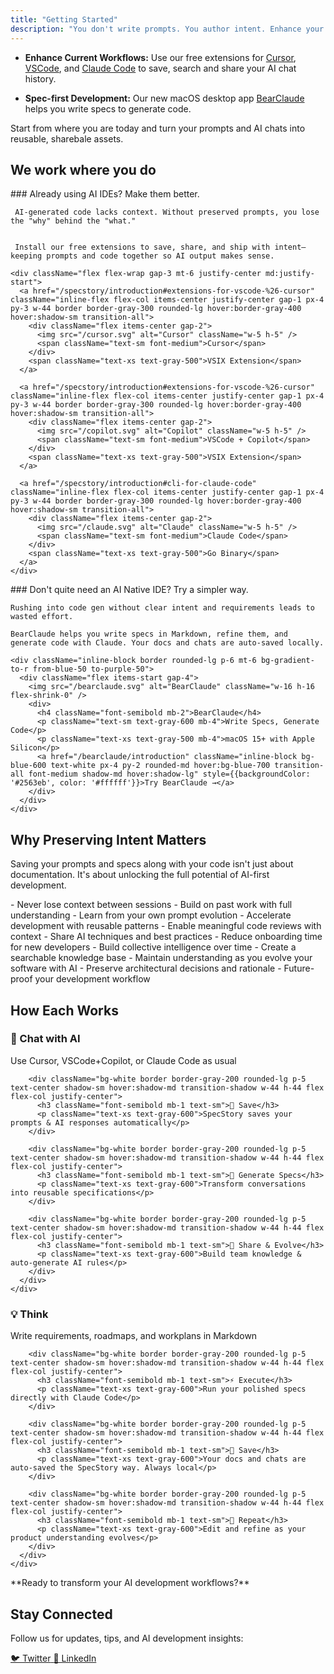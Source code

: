 ```yaml
---
title: "Getting Started"
description: "You don't write prompts. You author intent. Enhance your AI development workflow with SpecStory."
---
```


- **Enhance Current Workflows:** Use our free extensions for [Cursor](/specstory/introduction#extensions-for-vscode-%26-cursor), [VSCode](/specstory/introduction#extensions-for-vscode-%26-cursor), and [Claude Code](/specstory/introduction#cli-for-claude-code) to save, search and share your AI chat history.

- **Spec-first Development:** Our new macOS desktop app [BearClaude](/bearclaude/introduction) helps you write specs to generate code. 

Start from where you are today and turn your prompts and AI chats into reusable, sharebale assets.


## We work where you do 

<Tabs>
  <Tab title="🚀 Enhance Current Workflow" tab-id="enhance">
    ### Already using AI IDEs? Make them better.
    

     AI-generated code lacks context. Without preserved prompts, you lose the "why" behind the "what."

    
     Install our free extensions to save, share, and ship with intent—keeping prompts and code together so AI output makes sense.
    
    <div className="flex flex-wrap gap-3 mt-6 justify-center md:justify-start">
      <a href="/specstory/introduction#extensions-for-vscode-%26-cursor" className="inline-flex flex-col items-center justify-center gap-1 px-4 py-3 w-44 border border-gray-300 rounded-lg hover:border-gray-400 hover:shadow-sm transition-all">
        <div className="flex items-center gap-2">
          <img src="/cursor.svg" alt="Cursor" className="w-5 h-5" />
          <span className="text-sm font-medium">Cursor</span>
        </div>
        <span className="text-xs text-gray-500">VSIX Extension</span>
      </a>
      
      <a href="/specstory/introduction#extensions-for-vscode-%26-cursor" className="inline-flex flex-col items-center justify-center gap-1 px-4 py-3 w-44 border border-gray-300 rounded-lg hover:border-gray-400 hover:shadow-sm transition-all">
        <div className="flex items-center gap-2">
          <img src="/copilot.svg" alt="Copilot" className="w-5 h-5" />
          <span className="text-sm font-medium">VSCode + Copilot</span>
        </div>
        <span className="text-xs text-gray-500">VSIX Extension</span>
      </a>
      
      <a href="/specstory/introduction#cli-for-claude-code" className="inline-flex flex-col items-center justify-center gap-1 px-4 py-3 w-44 border border-gray-300 rounded-lg hover:border-gray-400 hover:shadow-sm transition-all">
        <div className="flex items-center gap-2">
          <img src="/claude.svg" alt="Claude" className="w-5 h-5" />
          <span className="text-sm font-medium">Claude Code</span>
        </div>
        <span className="text-xs text-gray-500">Go Binary</span>
      </a>
    </div>
  </Tab>
  
  <Tab title="🎯 Spec-First Development" tab-id="spec-first">
    ### Don't quite need an AI Native IDE? Try a simpler way.
    
   
    Rushing into code gen without clear intent and requirements leads to wasted effort.
 
    BearClaude helps you write specs in Markdown, refine them, and generate code with Claude. Your docs and chats are auto-saved locally.
    
    <div className="inline-block border rounded-lg p-6 mt-6 bg-gradient-to-r from-blue-50 to-purple-50">
      <div className="flex items-start gap-4">
        <img src="/bearclaude.svg" alt="BearClaude" className="w-16 h-16 flex-shrink-0" />
        <div>
          <h4 className="font-semibold mb-2">BearClaude</h4>
          <p className="text-sm text-gray-600 mb-4">Write Specs, Generate Code</p>
          <p className="text-xs text-gray-500 mb-4">macOS 15+ with Apple Silicon</p>
          <a href="/bearclaude/introduction" className="inline-block bg-blue-600 text-white px-4 py-2 rounded-md hover:bg-blue-700 transition-all font-medium shadow-md hover:shadow-lg" style={{backgroundColor: '#2563eb', color: '#ffffff'}}>Try BearClaude →</a>
        </div>
      </div>
    </div>
  </Tab>
</Tabs>

## Why Preserving Intent Matters

  Saving your prompts and specs along with your code isn't just about documentation. It's about unlocking the full potential of AI-first development.

<AccordionGroup>
  <Accordion title="✨ For You" defaultOpen>
    - Never lose context between sessions
    - Build on past work with full understanding
    - Learn from your own prompt evolution
    - Accelerate development with reusable patterns
  </Accordion>
  
  <Accordion title="👥 For Your Team">
    - Enable meaningful code reviews with context
    - Share AI techniques and best practices
    - Reduce onboarding time for new developers
    - Build collective intelligence over time
  </Accordion>
  
  <Accordion title="🚀 For Your Future">
    - Create a searchable knowledge base
    - Maintain understanding as you evolve your software with AI
    - Preserve architectural decisions and rationale
    - Future-proof your development workflow
  </Accordion>
</AccordionGroup>

## How Each Works

<Tabs>
  <Tab title="📦 Extensions Workflow" tab-id="extensions-flow">
    <div className="p-6 space-y-4">
      <div className="flex flex-col md:flex-row items-center gap-4 justify-center">
        <div className="bg-white border border-gray-200 rounded-lg p-5 text-center shadow-sm hover:shadow-md transition-shadow w-44 h-44 flex flex-col justify-center">
          <h3 className="font-semibold mb-1 text-sm">💬 Chat with AI</h3>
          <p className="text-xs text-gray-600">Use Cursor, VSCode+Copilot, or Claude Code as usual</p>
        </div>
        
        <div className="bg-white border border-gray-200 rounded-lg p-5 text-center shadow-sm hover:shadow-md transition-shadow w-44 h-44 flex flex-col justify-center">
          <h3 className="font-semibold mb-1 text-sm">💾 Save</h3>
          <p className="text-xs text-gray-600">SpecStory saves your prompts & AI responses automatically</p>
        </div>
        
        <div className="bg-white border border-gray-200 rounded-lg p-5 text-center shadow-sm hover:shadow-md transition-shadow w-44 h-44 flex flex-col justify-center">
          <h3 className="font-semibold mb-1 text-sm">📝 Generate Specs</h3>
          <p className="text-xs text-gray-600">Transform conversations into reusable specifications</p>
        </div>
        
        <div className="bg-white border border-gray-200 rounded-lg p-5 text-center shadow-sm hover:shadow-md transition-shadow w-44 h-44 flex flex-col justify-center">
          <h3 className="font-semibold mb-1 text-sm">🔄 Share & Evolve</h3>
          <p className="text-xs text-gray-600">Build team knowledge & auto-generate AI rules</p>
        </div>
      </div>
    </div>
  </Tab>
  
  <Tab title="🐻 BearClaude Workflow" tab-id="bearclaude-flow">
    <div className="p-6 space-y-4">
      <div className="flex flex-col md:flex-row items-center gap-4 justify-center">
        <div className="bg-white border border-gray-200 rounded-lg p-5 text-center shadow-sm hover:shadow-md transition-shadow w-44 h-44 flex flex-col justify-center">
          <h3 className="font-semibold mb-1 text-sm">💡 Think</h3>
          <p className="text-xs text-gray-600">Write requirements, roadmaps, and workplans in Markdown</p>
        </div>
        
        <div className="bg-white border border-gray-200 rounded-lg p-5 text-center shadow-sm hover:shadow-md transition-shadow w-44 h-44 flex flex-col justify-center">
          <h3 className="font-semibold mb-1 text-sm">⚡ Execute</h3>
          <p className="text-xs text-gray-600">Run your polished specs directly with Claude Code</p>
        </div>
        
        <div className="bg-white border border-gray-200 rounded-lg p-5 text-center shadow-sm hover:shadow-md transition-shadow w-44 h-44 flex flex-col justify-center">
          <h3 className="font-semibold mb-1 text-sm">💾 Save</h3>
          <p className="text-xs text-gray-600">Your docs and chats are auto-saved the SpecStory way. Always local</p>
        </div>
        
        <div className="bg-white border border-gray-200 rounded-lg p-5 text-center shadow-sm hover:shadow-md transition-shadow w-44 h-44 flex flex-col justify-center">
          <h3 className="font-semibold mb-1 text-sm">🔄 Repeat</h3>
          <p className="text-xs text-gray-600">Edit and refine as your product understanding evolves</p>
        </div>
      </div>
    </div>
  </Tab>
</Tabs>

<Tip>
  **Ready to transform your AI development workflows?**
</Tip>

## Stay Connected

Follow us for updates, tips, and AI development insights:

<div className="flex gap-4 mt-4 justify-center">
  <a href="https://twitter.com/specstoryai" className="inline-flex items-center gap-2 px-4 py-2 border border-gray-300 rounded-lg hover:border-gray-400 hover:shadow-sm transition-all">
    <span>🐦 Twitter</span>
  </a>
  <a href="https://www.linkedin.com/company/specstory" className="inline-flex items-center gap-2 px-4 py-2 border border-gray-300 rounded-lg hover:border-gray-400 hover:shadow-sm transition-all">
    <span>💼 LinkedIn</span>
  </a>
</div>